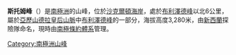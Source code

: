 {{unreferenced|time=2019-07-15T15:13:17+00:00}}
{{coord|84|35|S|164|0|E|display=title}}

'''斯托姆峰'''（{{lang-en|Storm Peak}}）是[[南極洲|南極洲]]的山峰，位於[[沙克爾頓海岸|沙克爾頓海岸]]，處於[[布利澤德峰|布利澤德峰]]以北6公里，屬於[[亞歷山德拉皇后山脈|亞歷山德拉皇后山脈]]中[[布利澤德峰|布利澤德峰]]的一部分，海拔高度3,280米，由[[新西蘭|新西蘭]]探險隊命名，現時由[[南極條約體系|南極條約體系]]管理。

{{DEFAULTSORT:Storm Peak}}
[[Category:南極洲山峰|Category:南極洲山峰]]


{{ShackletonCoast-geo-stub}}